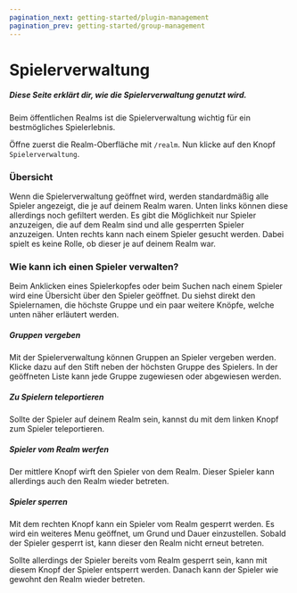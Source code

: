 ```yaml
---
pagination_next: getting-started/plugin-management
pagination_prev: getting-started/group-management
---
```


# Spielerverwaltung

##### Diese Seite erklärt dir, wie die Spielerverwaltung genutzt wird.

Beim öffentlichen Realms ist die Spielerverwaltung wichtig für ein bestmögliches Spielerlebnis.

Öffne zuerst die Realm-Oberfläche mit `/realm`. Nun klicke auf den Knopf `Spielerverwaltung`.

### Übersicht

Wenn die Spielerverwaltung geöffnet wird, werden standardmäßig alle Spieler angezeigt, die je auf deinem Realm waren. Unten links können diese allerdings noch gefiltert werden. Es gibt die Möglichkeit nur Spieler anzuzeigen, die auf dem Realm sind und alle gesperrten Spieler anzuzeigen. Unten rechts kann nach einem Spieler gesucht werden. Dabei spielt es keine Rolle, ob dieser je auf deinem Realm war.

### Wie kann ich einen Spieler verwalten?

Beim Anklicken eines Spielerkopfes oder beim Suchen nach einem Spieler wird eine Übersicht über den Spieler geöffnet. Du siehst direkt den Spielernamen, die höchste Gruppe und ein paar weitere Knöpfe, welche unten näher erläutert werden.

##### Gruppen vergeben

Mit der Spielerverwaltung können Gruppen an Spieler vergeben werden. Klicke dazu auf den Stift neben der höchsten Gruppe des Spielers. In der geöffneten Liste kann jede Gruppe zugewiesen oder abgewiesen werden.

##### Zu Spielern teleportieren

Sollte der Spieler auf deinem Realm sein, kannst du mit dem linken Knopf zum Spieler teleportieren.

##### Spieler vom Realm werfen

Der mittlere Knopf wirft den Spieler von dem Realm. Dieser Spieler kann allerdings auch den Realm wieder betreten.

##### Spieler sperren

Mit dem rechten Knopf kann ein Spieler vom Realm gesperrt werden. Es wird ein weiteres Menu geöffnet, um Grund und Dauer einzustellen. Sobald der Spieler gesperrt ist, kann dieser den Realm nicht erneut betreten.

Sollte allerdings der Spieler bereits vom Realm gesperrt sein, kann mit diesem Knopf der Spieler entsperrt werden. Danach kann der Spieler wie gewohnt den Realm wieder betreten.